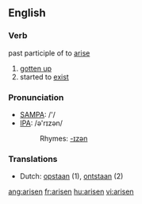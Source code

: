 ==English==

===Verb===
past participle of to [[arise]]

# [[gotten up]]
# started to [[exist]]

===Pronunciation===
*[[w:SAMPA|SAMPA]]: /'/
*[[w:IPA|IPA]]: /ə'rɪzən/
*:Rhymes: [[Rhymes:English:-ɪzən|-ɪzən]]

===Translations===

*Dutch: [[opstaan]] (1), [[ontstaan]] (2)

[[ang:arisen]]
[[fr:arisen]]
[[hu:arisen]]
[[vi:arisen]]